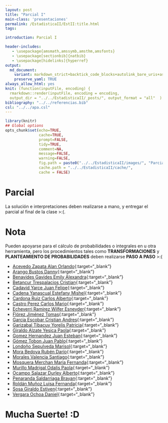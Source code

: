 ```yaml
---
layout: post
title: "Parcial I"
main-class: 'presentaciones'
permalink: /EstadisticaII/EstII:title.html
tags:

introduction: Parcial I

header-includes:
   - \usepackage{amsmath,amssymb,amsthm,amsfonts}
   - \usepackage[sectionbib]{natbib}
   - \usepackage[hidelinks]{hyperref}
output:
  md_document:
    variant: markdown_strict+backtick_code_blocks+autolink_bare_uris+ascii_identifiers+tex_math_single_backslash
    preserve_yaml: TRUE
always_allow_html: yes   
knit: (function(inputFile, encoding) {
  rmarkdown::render(inputFile, encoding = encoding,
  output_dir = "../../EstadisticaII/_posts/", output_format = "all"  ) })
bibliography: "../../referencias.bib"
csl: "../../apa.csl"
---
```


```r
library(knitr)
## Global options
opts_chunk$set(echo=TRUE,
               cache=TRUE,
               prompt=FALSE,
               tidy=TRUE,
               comment=NA,
               message=FALSE,
               warning=FALSE,
               fig.path = paste0("../../EstadisticaII/images/", "ParcialI"),
               cache.path = "../../EstadisticaII/cache/",
               cache = FALSE)
```

# Parcial
La solución e interpretaciones deben realizarse a mano, y entregar el parcial al final de la clase >:(. 

# Nota
Pueden apoyarse para el cálculo de probabilidades o integrales en \texttt{R} u otra herramienta, pero los procedimientos tales como **TRANSFORMACIONES** y **PLANTEAMIENTO DE PROBABILIDADES** deben realizarse **PASO A PASO** >:(

* [Acevedo Zapata Alan Orlando](https://github.com/jiperezga/jiperezga.github.io/raw/master/Dataset/Parcial/P1152220366.pdf){:target="_blank"}
* [Arango Bustos Danny](https://github.com/jiperezga/jiperezga.github.io/raw/master/Dataset/Parcial/P1214748239.pdf){:target="_blank"}
* [Benavides Gavides Emily Alexandra](https://github.com/jiperezga/jiperezga.github.io/raw/master/Dataset/Parcial/P1023623327.pdf){:target="_blank"}
* [Betancur Trespalacios Cristian](https://github.com/jiperezga/jiperezga.github.io/raw/master/Dataset/Parcial/P1001362881.pdf){:target="_blank"}
* [Cadavid Yarce Juan Felipe](https://github.com/jiperezga/jiperezga.github.io/raw/master/Dataset/Parcial/P1044102034.pdf){:target="_blank"}
* [Cadena Yanascual Estefany Mishel](https://github.com/jiperezga/jiperezga.github.io/raw/master/Dataset/Parcial/P1085941354.pdf){:target="_blank"}
* [Cardona Ruiz Carlos Alberto](https://github.com/jiperezga/jiperezga.github.io/raw/master/Dataset/Parcial/P1053767519.pdf){:target="_blank"}
* [Castro Perez Carlos Mario](https://github.com/jiperezga/jiperezga.github.io/raw/master/Dataset/Parcial/P1002148318.pdf){:target="_blank"}
* [Echeverri Ramirez Wilfer Esneyder](https://github.com/jiperezga/jiperezga.github.io/raw/master/Dataset/Parcial/P1000203437.pdf){:target="_blank"}
* [Flórez Jiménez Tomas](https://github.com/jiperezga/jiperezga.github.io/raw/master/Dataset/Parcial/P1152460117.pdf){:target="_blank"}
* [Garcia Escobar Cristian Andres](https://github.com/jiperezga/jiperezga.github.io/raw/master/Dataset/Parcial/P1038823759.pdf){:target="_blank"}
* [Garizabal Tibacuy Yorelis Patricia](https://github.com/jiperezga/jiperezga.github.io/raw/master/Dataset/Parcial/P1035435796.pdf){:target="_blank"}
* [Giraldo Alzate Yesica Paola](https://github.com/jiperezga/jiperezga.github.io/raw/master/Dataset/Parcial/P1007290732.pdf){:target="_blank"}
* [Gomez Hernandez Juan Esteban](https://github.com/jiperezga/jiperezga.github.io/raw/master/Dataset/Parcial/P1152471457.pdf){:target="_blank"}
* [Gómez Tobon Juan Pablo](https://github.com/jiperezga/jiperezga.github.io/raw/master/Dataset/Parcial/P1152710331.pdf){:target="_blank"}
* [Londoño Sepulveda Marisol](https://github.com/jiperezga/jiperezga.github.io/raw/master/Dataset/Parcial/P1001580456.pdf){:target="_blank"}
* [Mora Bedoya Rubén Darío](https://github.com/jiperezga/jiperezga.github.io/raw/master/Dataset/Parcial/P1039460833.pdf){:target="_blank"}
* [Morales Valencia Santiago](https://github.com/jiperezga/jiperezga.github.io/raw/master/Dataset/Parcial/P1007346784.pdf){:target="_blank"}
* [Mosquera Merchan Maria Fernanda](https://github.com/jiperezga/jiperezga.github.io/raw/master/Dataset/Parcial/P1000870935.pdf){:target="_blank"}
* [Murillo Madrigal Odalis Paola](https://github.com/jiperezga/jiperezga.github.io/raw/master/Dataset/Parcial/P1017265065.pdf){:target="_blank"}
* [Ocampo Salazar Durley Alberto](https://github.com/jiperezga/jiperezga.github.io/raw/master/Dataset/Parcial/P1047964029.pdf){:target="_blank"}
* [Penaranda Saldarriaga Brayan](https://github.com/jiperezga/jiperezga.github.io/raw/master/Dataset/Parcial/P1001391063.pdf){:target="_blank"}
* [Roldán Muñoz Luisa Fernanda](https://github.com/jiperezga/jiperezga.github.io/raw/master/Dataset/Parcial/P1128387647.pdf){:target="_blank"}
* [Sosa Giraldo Estiven](https://github.com/jiperezga/jiperezga.github.io/raw/master/Dataset/Parcial/P1000764590.pdf){:target="_blank"}
* [Vergara Ochoa Daniel](https://github.com/jiperezga/jiperezga.github.io/raw/master/Dataset/Parcial/P1037642829.pdf){:target="_blank"}

<h1> Mucha Suerte! :D </h1>

